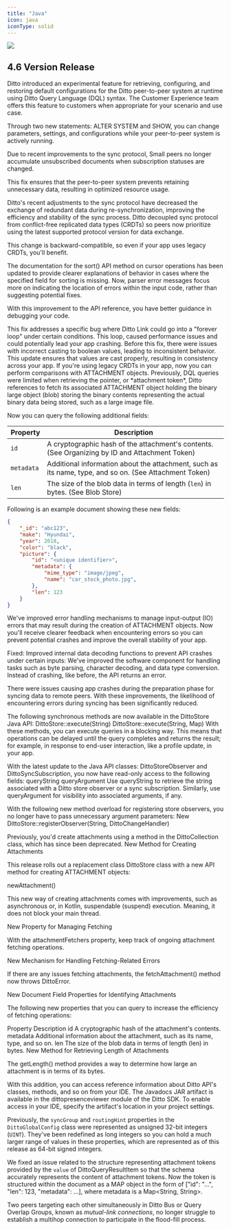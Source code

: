 ```yaml
---
title: "Java"
icon: java
iconType: solid
---
```


<Frame>
  <img src="/images/v4.6/release-4.webp"/>
</Frame>

## 4.6 Version Release

<Accordion title="Added: Support for runtime configuration using DQL">
  Ditto introduced an experimental feature for retrieving, configuring, and restoring default configurations for the Ditto peer-to-peer system at runtime using Ditto Query Language (DQL) syntax.

  <Hint type="info">
    The Customer Experience team offers this feature to customers when appropriate for your scenario and use case.
  </Hint>

  Through two new statements: ALTER SYSTEM and SHOW, you can change parameters, settings, and configurations while your peer-to-peer system is actively running.
</Accordion>

<Accordion title="Fixed: Accumulation of unsubscribed documents">
  Due to recent improvements to the sync protocol, Small peers no longer accumulate unsubscribed documents when subscription statuses are changed.

  This fix ensures that the peer-to-peer system prevents retaining unnecessary data, resulting in optimized resource usage.
</Accordion>

<Accordion title="Changed: Sync protocol to streamline the sync process">
  Ditto's recent adjustments to the sync protocol have decreased the exchange of redundant data during re-synchronization, improving the efficiency and stability of the sync process.
</Accordion>

<Accordion title="Changed: Sync protocol so peers use the latest version">
  Ditto decoupled sync protocol from conflict-free replicated data types (CRDTs) so peers now prioritize using the latest supported protocol version for data exchange.

  This change is backward-compatible, so even if your app uses legacy CRDTs, you'll benefit.
</Accordion>

<Accordion title="Improved: API reference for sort() method">
  The documentation for the sort() API method on cursor operations has been updated to provide clearer explanations of behavior in cases where the specified field for sorting is missing.
</Accordion>

<Accordion title="Improved: Parser error messages">
  Now, parser error messages focus more on indicating the location of errors within the input code, rather than suggesting potential fixes.

  With this improvement to the API reference, you have better guidance in debugging your code.
</Accordion>

<Accordion title="Fixed: An issue where Ditto Link could enter an infinite loop">
  This fix addresses a specific bug where Ditto Link could go into a "forever loop" under certain conditions. This loop, caused performance issues and could potentially lead your app crashing.
</Accordion>

<Accordion title="Fixed: Inconsistent handling of legacy query-builder APIs">
  Before this fix, there were issues with incorrect casting to boolean values, leading to inconsistent behavior. This update ensures that values are cast properly, resulting in consistency across your app.
</Accordion>

<Accordion title="Added: Comparison operations for legacy query-builder APIs">
  If you're using legacy CRDTs in your app, now you can perform comparisons with ATTACHMENT objects.
</Accordion>

<Accordion title="Fixed: Limitation in querying attachment tokens">
  Previously, DQL queries were limited when retrieving the pointer, or *attachment token*, Ditto references to fetch its associated ATTACHMENT object holding the binary large object (blob) storing the binary contents representing the actual binary data being stored, such as a large image file.

  Now you can query the following additional fields:

  | **Property** | **Description**                                                                                        |
  | ------------ | ------------------------------------------------------------------------------------------------------ |
  | `id`         | A cryptographic hash of the attachment's contents. (See Organizing by ID and Attachment Token)         |
  | `metadata`   | Additional information about the attachment, such as its name, type, and so on. (See Attachment Token) |
  | `len`        | The size of the blob data in terms of length (`len`) in bytes. (See Blob Store)                        |

  Following is an example document showing these new fields:

  ```json
  {
      "_id": "abc123",
      "make": "Hyundai",
      "year": 2018,
      "color": "black",
      "picture": {
          "id": "<unique identifier>",
          "metadata": {
              "mime_type": "image/jpeg",
              "name": "car_stock_photo.jpg",
          },
          "len": 123
      }
  }
```
</Accordion>
<Accordion title="Fixed: Error handling when creating an ATTACHMENT"> We've improved error handling mechanisms to manage input-output (IO) errors that may result during the creation of ATTACHMENT objects.
Now you'll receive clearer feedback when encountering errors so you can prevent potential crashes and improve the overall stability of your app. </Accordion>

<Accordion title="Fixed: Internal data-decoding functions"> Fixed: Improved internal data decoding functions to prevent API crashes under certain inputs:
We've improved the software component for handling tasks such as byte parsing, character decoding, and data type conversion. Instead of crashing, like before, the API returns an error. </Accordion>

<Accordion title="Fixed: Issues causing crashes when preparing to sync"> There were issues causing app crashes during the preparation phase for syncing data to remote peers.
With these improvements, the likelihood of encountering errors during syncing has been significantly reduced. </Accordion>

<Accordion title="Added: Convenience methods for executing queries"> The following synchronous methods are now available in the DittoStore Java API:
DittoStore::execute(String)
DittoStore::execute(String, Map)
With these methods, you can execute queries in a blocking way. This means that operations can be delayed until the query completes and returns the result; for example, in response to end-user interaction, like a profile update, in your app. </Accordion>

<Accordion title="Added: Fields for read-only access to observer query"> With the latest update to the Java API classes: DittoStoreObserver and DittoSyncSubscription, you now have read-only access to the following fields:
queryString
queryArgument
Use queryString to retrieve the string associated with a Ditto store observer or a sync subscription. Similarly, use queryArgument for visibility into associated arguments, if any. </Accordion>

<Accordion title="Added: New method overload to simplify code"> With the following new method overload for registering store observers, you no longer have to pass unnecessary argument parameters:
New DittoStore::registerObserver(String, DittoChangeHandler) </Accordion>

<Accordion title="Added: Replacement DittoStore class for working with attachments">
Previously, you'd create attachments using a method in the DittoCollection class, which has since been deprecated.
New Method for Creating Attachments

This release rolls out a replacement class DittoStore class with a new API method for creating ATTACHMENT objects:

newAttachment()

This new way of creating attachments comes with improvements, such as asynchronous or, in Kotlin, suspendable (suspend) execution. Meaning, it does not block your main thread.

New Property for Managing Fetching

With the attachmentFetchers property, keep track of ongoing attachment fetching operations.

New Mechanism for Handling Fetching-Related Errors

If there are any issues fetching attachments, the fetchAttachment() method now throws DittoError.

New Document Field Properties for Identifying Attachments

The following new properties that you can query to increase the efficiency of fetching operations:

Property	Description
id	A cryptographic hash of the attachment's contents.
metadata	Additional information about the attachment, such as its name, type, and so on.
len	The size of the blob data in terms of length (len) in bytes.
New Method for Retrieving Length of Attachments

The getLength() method provides a way to determine how large an attachment is in terms of its bytes.
</Accordion>

<Accordion title="Added: Javadocs JAR artifact for local access to API references"> With this addition, you can access reference information about Ditto API's classes, methods, and so on from your IDE.
The Javadocs JAR artifact is available in the dittopresenceviewer module of the Ditto SDK. To enable access in your IDE, specify the artifact's location in your project settings. </Accordion>

<Accordion title="Added: Accessors for properties in the DittoGlobalConfig class"> Previously, the `syncGroup` and `routingHint` properties in the `DittoGlobalConfig` class were represented as unsigned 32-bit integers (`UINT`).
They've been redefined as long integers so you can hold a much larger range of values in these properties, which are represented as of this release as 64-bit signed integers. </Accordion>

<Accordion title="Fixed: Issue related to attachment token schema"> We fixed an issue related to the structure representing attachment tokens provided by the `value` of DittoQueryResultItem so that the schema accurately represents the content of attachment tokens.
Now the token is structured within the document as a MAP object in the form of ["id": "...", "len": 123, "metadata": ...], where metadata is a Map\<String, String>. </Accordion>

<Accordion title="(Experimental) Fixed: Issue with mutual-link connections"> Two peers targeting each other simultaneously in Ditto Bus or Query Overlap Groups, known as *mutual-link connections*, no longer struggle to establish a multihop connection to participate in the flood-fill process. </Accordion>
